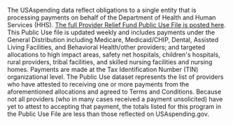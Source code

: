 The USAspending data reflect obligations to a single entity that is processing payments on behalf of the Department of Health and Human Services (HHS).
 <a target="_blank" rel="noopener noreferrer" href="https://taggs.hhs.gov/Coronavirus/Overview">The full Provider Relief Fund Public Use File is posted here</a>.
This Public Use file is updated weekly and includes payments under the General Distribution including Medicare, Medicaid/CHIP, Dental, Assisted Living Facilities, and Behavioral Health/other providers; and targeted allocations to high impact areas, safety net hospitals, children's hospitals, rural providers, tribal facilities, and skilled nursing facilities and nursing homes. Payments are made at the Tax Identification Number (TIN) organizational level. The Public Use dataset represents the list of providers who have attested to receiving one or more payments from the aforementioned allocations and agreed to Terms and Conditions. Because not all providers (who in many cases received a payment unsolicited) have yet to attest to accepting that payment, the totals listed for this program in the Public Use File are less than those reflected on USAspending.gov.